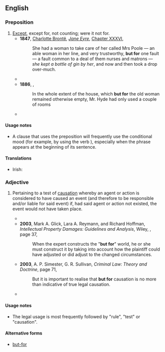 ==English==

===Preposition===
{{en-prep}}

# [[except|Except]], except for, not counting; were it not for.
#* '''1847''', [[w:Charlotte Brontë|Charlotte Brontë]], ''[[w:Jane Eyre|Jane Eyre]]'', [[s:Jane Eyre/Chapter XXXVI|Chapter XXXVI]],
#*: She had a woman to take care of her called Mrs Poole — an able woman in her line, and very trustworthy, '''but for''' one fault — a fault common to a deal of them nurses and matrons — ''she kept a bottle of gin by her'', and now and then took a drop over-much.
#* {{quote-text|lang=en|year=1880|author={{w|Mark Twain}}|title={{w|A Tramp Abroad}}|passage='''But for''' that beneficent drug, not one of those men would have slept a moment during that fearful night.}}
#* '''1886''', {{w|Robert Louis Stevenson}}, {{w|Strange Case Of Dr Jekyll And Mr Hyde}}
#*: In the whole extent of the house, which '''but for''' the old woman remained otherwise empty, Mr. Hyde had only used a couple of rooms
#* {{quote-text|lang=en|year=1992|author=Najīb Maḥfūẓ|title=Sugar Street|page=48|passage='''But for''' the stinging cold of January, this Casanova would not have taken shelter behind the coffeehouse window, […].}}

====Usage notes====
* A clause that uses the preposition {{m|en||but for}} will frequently use the conditional mood (for example, by using the verb {{m|en|would}}), especially when the {{m|en||but for}} phrase appears at the beginning of its sentence.

====Translations====
{{trans-top|except for, were it not for}}
* Irish: {{t|ga|murach}}
{{trans-mid}}
{{trans-bottom}}

===Adjective===
{{en-adj|-}}

# {{lb|en|legal}} Pertaining to a test of [[causation]] whereby an agent or action is considered to have caused an event (and therefore to be responsible and/or liable for said event) if, had said agent or action not existed, the event would not have taken place.
#* {{quote-text|lang=en|year=1985|author=Herbert Lionel Adolphus Hart and Tony Honoré|title=Causation in the Law|page=xlv|passage=This relevance can in many cases, as here, be tested by the ''sine qua non'' or ' '''but for''' ' rule.}}
#* '''2003''', Mark A. Glick, Lara A. Reymann, and Richard Hoffman, ''Intellectual Property Damages: Guidelines and Analysis'', Wiley, {{ISBN|0471449474}}, page 37,
#*: When the expert constructs the "'''but for'''" world, he or she must construct it by taking into account how the plaintiff could have adjusted or did adjust to the changed circumstances.
#* '''2003''', A. P. Simester, G. R. Sullivan, ''Criminal Law: Theory and Doctrine'', page 71,
#*: But it is important to realise that '''but for''' causation is no more than indicative of true legal causation.
#* {{quote-text|lang=en|year=2006|author=Tal Becker|title=Terrorism and the State: Rethinking the Rules of State Responsibility|page=291|passage=But in important ways the ' '''but for''' ' test obscures the true role played by causal principles in assessing legal responsibility.}}

====Usage notes====
* The legal usage is most frequently followed by "rule", "test" or "causation".

====Alternative forms====
* {{sense|legal term}} [[but-for]]